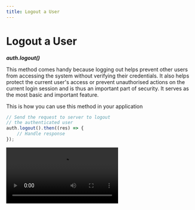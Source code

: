 ```yaml
---
title: Logout a User
---
```

# Logout a User

***auth.logout()***

This method comes handy because logging out helps prevent other users from accessing the system without verifying their credentials. It also helps protect the current user's access or prevent unauthorised actions on the current login session and is thus an important part of security. It serves as the most basic and important feature.

This is how you can use this method in your application


```js
// Send the request to server to logout
// the authenticated user
auth.logout().then((res) => {
    // Handle response
});
```
<Video src="/images/guides/logout.webm" />
